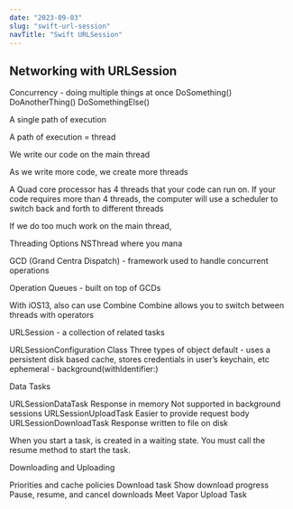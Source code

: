 ```yaml
---
date: "2023-09-03"
slug: "swift-url-session"
navTitle: "Swift URLSession"
---
```


## Networking with URLSession

Concurrency - doing multiple things at once
DoSomething()
DoAnotherThing()
DoSomethingElse()

A single path of execution

A path of execution = thread

We write our code on the main thread


As we write more code, we create more threads

A Quad core processor has 4 threads that your code can run on. If your code requires more than 4 threads, the computer will use a scheduler to switch back and forth to different threads

If we do too much work on the main thread, 


Threading Options
NSThread where you mana

GCD (Grand Centra Dispatch) - framework used to handle concurrent operations

Operation Queues - built on top of GCDs

With iOS13, also can use Combine
Combine allows you to switch between threads with operators



URLSession - a collection of related tasks

URLSessionConfiguration Class
Three types of object
default - uses a persistent disk based cache, stores credentials in user’s keychain, etc
ephemeral - 
background(withIdentifier:)



Data Tasks

URLSessionDataTask
Response in memory
Not supported in background sessions
URLSessionUploadTask
Easier to provide request body
URLSessionDownloadTask
Response written to file on disk

When you start a task, is created in a waiting state.
You must call the resume method to start the task.


Downloading and Uploading

Priorities and cache policies
Download task
Show download progress
Pause, resume, and cancel downloads
Meet Vapor
Upload Task
